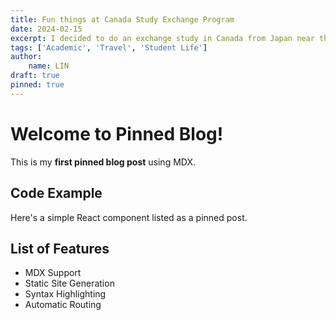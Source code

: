 ```yaml
---
title: Fun things at Canada Study Exchange Program
date: 2024-02-15
excerpt: I decided to do an exchange study in Canada from Japan near the end of 2024 which has been one of the most rewarding experiences that I have ever had. Experiencing different cultures and being able to compare the different life styles surely widens your perspective on the world.
tags: ['Academic', 'Travel', 'Student Life']
author:
    name: LIN
draft: true
pinned: true
---
```


# Welcome to Pinned Blog!

This is my **first pinned blog post** using MDX.

## Code Example
Here's a simple React component listed as a pinned post.


## List of Features
- MDX Support
- Static Site Generation
- Syntax Highlighting
- Automatic Routing
